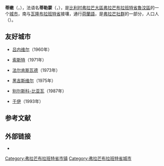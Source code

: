 {{noteTA|G1=比利时地名}}
{{Infobox Belgium municipality
|name             = 蒂嫩
|native_name      = <small>{{native name|nl|Tienen}}<br>{{native name|fr|Tirlemont}}<br></small>
|type             = {{BEL}}[[比利时城市列表|城市]]
|picture          = Tienen Sint-Germanuskerk 2.jpg
|picture-legend   = 圣日耳曼教堂
|map              = Tienen Flemish-Brabant Belgium Map.svg
|map-legend       = 蒂嫩在[[弗拉芒布拉班特省|弗拉芒布拉班特省]]的位置
|arms             = Blason Tirlemont.svg
|flag             = Flag of Tienen.svg
|arrondissement   = [[魯汶區|魯汶區]]
|nis              = 24107
|pyramid-date     = 01/01/2006
|0-19=19.28
|20-64=60.25
|65=20.46
|foreigners=2.27
|foreigners-date  = 01/07/2005
|mayor            = Katrien Partyka ([[基督教民主和弗拉芒|CD&V]])
|majority         = [[基督教民主和弗拉芒|CD&V]], [[开放弗拉芒自由民主党|Open VLD]], [[新弗拉芒人聯盟|N-VA]], [[綠黨_(比利時)|Groen]]
|postal-codes     = 3300
|telephone-area   = 016
|web              = [http://www.tienen.be/ www.tienen.be]
|coordinates      = {{coord|50|48|N|04|56|E|region:BE|display=inline,title}}
}}
'''蒂嫩'''（{{lang-nl|Tienen}}，{{IPA-nl|ˈtinə(n)|-|Nl-tienen.ogg}}），法语名'''蒂勒蒙'''（{{lang-fr|Tirlemont}}，{{IPA-fr|tiʁləmɔ̃}}），是[[比利时|比利时]][[弗拉芒大區|弗拉芒大區]][[弗拉芒布拉班特省|弗拉芒布拉班特省]][[魯汶區|魯汶區]]的一个[[比利时城市列表|城市]]，南与[[瓦隆布拉班特省|瓦隆布拉班特省]]接壤，通行[[荷蘭語|荷蘭語]]，是[[弗拉芒社群|弗拉芒社群]]的一部分，人口{{wikidata|property|normal+|P1082}}人（{{wikidata|qualifier|P1082|P585}}）。

== 友好城市 ==
* {{FRA}}[[吕内维尔|吕内维尔]]（1960年）
* {{DEU}}[[索斯特|索斯特]]（1971年）
* {{NLD}}[[法尔肯斯瓦德|法尔肯斯瓦德]]（1973年）
* {{CHE}}[[黑吉斯维尔|黑吉斯维尔]]（1975年）
* {{POL}}[[别尔斯科-比亚瓦|别尔斯科-比亚瓦]]（1987年）
* {{BEL}}[[于伊|于伊]]（1993年）

== 参考文献 ==
{{Reflist}}

==外部链接==
* {{Commons category-inline|Tienen}}

{{弗拉芒布拉班特省市镇}}
{{Authority control}}
{{DEFAULTSORT:Tienen}}
[[Category:弗拉芒布拉班特省市镇|Category:弗拉芒布拉班特省市镇]]
[[Category:弗拉芒布拉班特省城市|Category:弗拉芒布拉班特省城市]]
{{FlemishBrabant-geo-stub}}